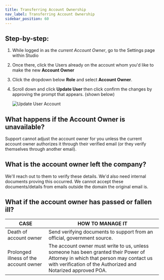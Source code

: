 ```yaml
---
title: Transferring Account Ownership
nav_label: Transferring Account Ownership
sidebar_position: 60
---
```


## Step-by-step:

1. While logged in as the *current* *Account Owner*, go to the Settings page within Studio
2. Once there, click the Users already on the account whom you'd like to make the new **Account Owner**
3. Click the dropdown below **Role** and select **Account Owner**.
4. Scroll down and click **Update User** then click confirm the changes by approving the prompt that appears. (shown
   below)

   ![Update User Account](/assets/studio/account_ownership_chrome_warning.png)

## What happens if the Account Owner is unavailable?

Support cannot adjust the account owner for you unless the current account owner authorizes it through their verified
email (or they verify themselves through another email).

## What is the account owner left the company?

We'll reach out to them to verify these details. We'd also need internal documents proving this occurred. We cannot
accept these documents/details from emails outside the domain the original email is.

## What if the account owner has passed or fallen ill?

| **CASE**                               | **HOW TO MANAGE IT**                                                                                                                                                                            |
|----------------------------------------|-------------------------------------------------------------------------------------------------------------------------------------------------------------------------------------------------|
| Death of account owner                 | Send verifying documents to support from an official, government source.                                                                                                                        |
| Prolonged illness of the account owner | The account owner must write to us, unless someone has been granted their Power of Attorney in which that person may contact us with verification of the Authorized and Notarized approved POA. |

